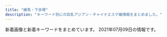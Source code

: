 ```yaml
---
title: "練馬・下赤塚"
description: "キーワード別にの巨乳アジアン・チャイナエステ嬢情報をまとめました。"
---
```


新着画像と新着キーワードをまとめています。
2021年07月09日の情報です。

<DmmAffiliateIns />
<KeywordTable
  shops={
    [
    {
        "name": "\u7d05\u6708",
        "station": "\u4e0b\u8d64\u585a\u99c5\u5317\u53e3",
        "url": "http://www.es-kou.link/",
        "keywords": {},
        "img_links": [
            "http://www.es-kou.link/images/s1.png",
            "http://www.es-kou.link/images/2.jpg",
            "http://www.es-kou.link/images/int1.png",
            "http://www.es-kou.link/images/info.png",
            "http://www.es-kou.link/images/sys1.jpg",
            "http://www.es-kou.link/img/nana1.jpg",
            "http://www.es-kou.link/images/b2.jpg",
            "http://www.es-kou.link/images/sys3.png",
            "http://www.es-kou.link/images/staff_t.jpg",
            "http://www.es-kou.link/images/int2.png",
            "http://www.es-kou.link/images/1.jpg",
            "http://www.es-kou.link/images/interior_t.jpg",
            "http://www.es-kou.link/images/head.jpg",
            "http://www.es-kou.link/images/news.jpg",
            "http://www.es-kou.link/img/satomi1.jpg",
            "http://www.es-kou.link/img/mimi1.jpg",
            "http://www.es-kou.link/images/sys2.jpg",
            "http://www.es-kou.link/images/b1.jpg",
            "http://www.es-kou.link/images/mobile.jpg",
            "http://www.es-kou.link/images/3.jpg"
        ]
    },
    {
        "url": "http://rose.este.work/",
        "keywords": {},
        "station": "\u6c5f\u53e4\u7530\u99c5\u5357\u53e3",
        "name": "\u512a\u30fb\u7f8e",
        "img_links": [
            "http://rose.este.work/resize_1500-450.jpg",
            "http://rose.este.work/index-26.htm.jpg",
            "http://rose.este.work/unnamed.png",
            "http://rose.este.work/r5.jpg",
            "http://rose.este.work/re.jpg",
            "http://rose.este.work/totop.png",
            "http://rose.este.work/index-1.htm.jpg",
            "http://rose.este.work/index-25.htm.jpg",
            "http://rose.este.work/index-24.htm.jpg",
            "http://rose.este.work/r1.jpg",
            "http://rose.este.work/r4.jpg",
            "http://rose.este.work/resize_250.png",
            "http://rose.este.work/r3.jpg",
            "http://rose.este.work/sys1.png"
        ]
    },
    {
        "name": "\u7652\u3057\u306e\u90e8\u5c4b",
        "img_links": [
            "http://www.seoul.esjp.info/img/nav-003.png",
            "http://www.seoul.esjp.info/files/011.jpg",
            "http://www.seoul.esjp.info/img/main-top01.png",
            "http://www.seoul.esjp.info/files/015.jpg",
            "http://www.seoul.esjp.info/files/013.jpg",
            "http://www.seoul.esjp.info/img/foot.png",
            "http://www.seoul.esjp.info/files/012.jpg",
            "http://www.seoul.esjp.info/files/005.jpg",
            "http://www.seoul.esjp.info/img/nav-001.png",
            "http://www.seoul.esjp.info/img/nav-002.png",
            "http://www.seoul.esjp.info/img/change-003.png",
            "http://www.seoul.esjp.info/img/nav-005.png",
            "http://www.seoul.esjp.info/img/change-006.png",
            "http://www.seoul.esjp.info/files/001.jpg",
            "http://www.seoul.esjp.info/files/004.jpg",
            "http://www.seoul.esjp.info/files/007.jpg",
            "http://www.seoul.esjp.info/img/change-005.png",
            "http://www.seoul.esjp.info/files/008.jpg",
            "http://www.seoul.esjp.info/files/003.jpg",
            "http://www.seoul.esjp.info/files/010.jpg",
            "http://www.seoul.esjp.info/img/change-001.png",
            "http://www.seoul.esjp.info/img/head.png",
            "http://www.seoul.esjp.info/img/change-004.png",
            "http://www.seoul.esjp.info/img/nav-004.png",
            "http://www.seoul.esjp.info/files/006.jpg",
            "http://www.seoul.esjp.info/img/recuit.png",
            "http://www.seoul.esjp.info/img/nav-006.png",
            "http://www.seoul.esjp.info/img/main-top03.png",
            "http://www.seoul.esjp.info/img/change-002.png"
        ],
        "station": "\u7df4\u99ac\u99c5\u897f\u53e3",
        "url": "http://www.seoul.esjp.info/",
        "keywords": {
            "D": 4,
            "87": 1,
            "86": 3
        }
    },
    {
        "url": "http://evergrace.tyo.cm/",
        "img_links": [],
        "keywords": {},
        "station": "\u6210\u5897\u99c5",
        "name": "\u30b8\u30e3\u30b9\u30df\u30f3"
    },
    {
        "station": "\u77f3\u795e\u4e95\u516c\u5712\u99c5\u5357\u53e3",
        "name": "AROMA PLAZA \u30a2\u30ed\u30de\u30d7\u30e9\u30b6",
        "img_links": [],
        "url": "http://aroma-p.info/",
        "keywords": {}
    },
    {
        "url": "http://ponfu-massage.work/",
        "img_links": [
            "http://ponfu-massage.work/i/img/sta47.jpg",
            "http://ponfu-massage.work/i/img/sta30.jpg",
            "http://ponfu-massage.work/i/img/r1.jpg",
            "http://ponfu-massage.work/img/st38.jpg",
            "http://ponfu-massage.work/i/img/st45.jpg",
            "http://ponfu-massage.work/i/img/sta38.jpg",
            "http://ponfu-massage.work/i/img/sta44.jpg",
            "http://ponfu-massage.work/img/acc3.jpg",
            "http://ponfu-massage.work/i/img/r2.jpg",
            "http://ponfu-massage.work/img/campian.jpg",
            "http://ponfu-massage.work/img/s48.jpg",
            "http://ponfu-massage.work/img/acc1.jpg",
            "http://ponfu-massage.work/img/acc5.jpg",
            "http://ponfu-massage.work/i/img/sta41.jpg",
            "http://ponfu-massage.work/img/sta30.jpg",
            "http://ponfu-massage.work/img/st47.jpg",
            "http://ponfu-massage.work/i/img/sta46.jpg",
            "http://ponfu-massage.work/img/sta48.jpg",
            "http://ponfu-massage.work/img/s30.jpg",
            "http://ponfu-massage.work/img/sta39.jpg",
            "http://ponfu-massage.work/img/acc7.jpg",
            "http://ponfu-massage.work/img/sta44.jpg",
            "http://ponfu-massage.work/img/sta35.jpg",
            "http://ponfu-massage.work/img/st30.jpg",
            "http://ponfu-massage.work/img/sta38.jpg",
            "http://ponfu-massage.work/img/st42.jpg",
            "http://ponfu-massage.work/img/sta43.jpg",
            "http://ponfu-massage.work/img/s47.jpg",
            "http://ponfu-massage.work/i/img/sta42.jpg",
            "http://ponfu-massage.work/img/botton.jpg",
            "http://ponfu-massage.work/img/sta47.jpg",
            "http://ponfu-massage.work/img/st43.jpg",
            "http://ponfu-massage.work/i/img/sta28.jpg",
            "http://ponfu-massage.work/i/img/sta24.jpg",
            "http://ponfu-massage.work/img/sta46.jpg",
            "http://ponfu-massage.work/img/st46.jpg",
            "http://ponfu-massage.work/img/acc6.jpg",
            "http://ponfu-massage.work/img/sta45.jpg",
            "http://ponfu-massage.work/img/s45.jpg",
            "http://ponfu-massage.work/img/s38.jpg",
            "http://ponfu-massage.work/img/acc8.jpg",
            "http://ponfu-massage.work/img/st45.jpg",
            "http://ponfu-massage.work/img/s43.jpg",
            "http://ponfu-massage.work/img/acc9.jpg",
            "http://ponfu-massage.work/i/img/sta45.jpg",
            "http://ponfu-massage.work/img/s44.jpg",
            "http://ponfu-massage.work/img/acc10.jpg",
            "http://ponfu-massage.work/img/st44.jpg",
            "http://ponfu-massage.work/img/acc2.jpg",
            "http://ponfu-massage.work/img/st41.jpg",
            "http://ponfu-massage.work/i/img/sta43.jpg",
            "http://ponfu-massage.work/img/s39.jpg",
            "http://ponfu-massage.work/img/st39.jpg",
            "http://ponfu-massage.work/img/s42.jpg",
            "http://ponfu-massage.work/img/acc4.jpg",
            "http://ponfu-massage.work/img/st48.jpg",
            "http://ponfu-massage.work/img/s46.jpg",
            "http://ponfu-massage.work/i/img/sta39.jpg",
            "http://ponfu-massage.work/i/img/sta48.jpg",
            "http://ponfu-massage.work/img/st35.jpg",
            "http://ponfu-massage.work/i/img/r4.jpg",
            "http://ponfu-massage.work/i/img/r3.jpg",
            "http://ponfu-massage.work/img/s41.jpg",
            "http://ponfu-massage.work/img/sta42.jpg",
            "http://ponfu-massage.work/img/sta41.jpg"
        ],
        "station": "\u7df4\u99ac\u99c5\u897f\u53e3",
        "keywords": {
            "E": 3,
            "D": 7,
            "89": 1,
            "88": 3,
            "86": 1,
            "87": 5,
            "F": 2,
            "85": 2,
            "84": 1,
            "C": 21
        },
        "name": "\u30dd\u30f3\u30d5\u30fc"
    },
    {
        "keywords": {
            "85": 24,
            "D": 48,
            "86": 16,
            "87": 8,
            "88": 16,
            "E": 48
        },
        "station": "\u685c\u53f0\u99c5\u5317\u53e3",
        "url": "http://margaret.ests.jp/",
        "name": "\u30de\u30fc\u30ac\u30ec\u30c3\u30c8",
        "img_links": [
            "http://margaret.ests.jp/photos/sites/29/2020/06/2020062814010219.jpeg",
            "http://margaret.ests.jp/images/top.jpg",
            "http://margaret.ests.jp/images/s_service.png",
            "http://margaret.ests.jp/images/room3.jpg",
            "http://margaret.ests.jp/images/room2.jpg",
            "http://margaret.ests.jp/images/room1.jpg",
            "http://margaret.ests.jp/photos/sites/29/2020/08/2020082222274080.jpeg",
            "http://margaret.ests.jp/photos/sites/29/2021/01/2021011511194654.jpg",
            "http://margaret.ests.jp/images/mobile.jpg",
            "http://margaret.ests.jp/images/s_pick.jpg",
            "http://margaret.ests.jp/photos/sites/29/2020/08/2020080615352994.jpeg",
            "http://margaret.ests.jp/images/service2.jpg",
            "http://margaret.ests.jp/images/s_news.jpg",
            "http://margaret.ests.jp/images/s_staff.png",
            "http://margaret.ests.jp/images/info.jpg",
            "http://margaret.ests.jp/images/service1.jpg",
            "http://margaret.ests.jp/photos/sites/29/2021/06/2021060500274425.jpeg",
            "http://margaret.ests.jp/images/room4.jpg",
            "http://margaret.ests.jp/photos/sites/29/2020/04/202004081414540.jpg",
            "http://margaret.ests.jp/photos/sites/29/2020/04/202004102157462.jpeg",
            "http://margaret.ests.jp/photos/sites/29/2021/06/2021060811483867.jpg",
            "http://margaret.ests.jp/photos/sites/29/2020/03/2020032709162529.jpg",
            "http://margaret.ests.jp/photos/sites/29/2020/05/202005281752578.jpg",
            "http://margaret.ests.jp/photos/sites/29/2020/04/2020041014190824.jpg",
            "http://margaret.ests.jp/images/service4.jpg",
            "http://margaret.ests.jp/photos/sites/29/2020/04/2020040205541033.jpg",
            "http://margaret.ests.jp/images/service3.jpg"
        ]
    },
    {
        "name": "\u5927\u5983",
        "url": "http://sh-dafei.work/",
        "station": "\u7df4\u99ac\u99c5\u897f\u53e3",
        "keywords": {},
        "img_links": [
            "http://sh-dafei.work/uploads/180612/1-1P612160029349.jpg",
            "http://sh-dafei.work/uploads/171031/1-1G0311G344914.jpg",
            "http://sh-dafei.work/templets/default/pc/picture/face.png",
            "http://sh-dafei.work/uploads/181206/1-1Q206125154224.jpg",
            "http://sh-dafei.work/uploads/200612/1-200612154534W8.jpg",
            "http://sh-dafei.work/uploads/181206/1-1Q2061253211D.jpg",
            "http://sh-dafei.work/uploads/181207/1-1Q20G35320X0.png",
            "http://sh-dafei.work/uploads/210326/1-210326140613257.jpg",
            "http://sh-dafei.work/uploads/171031/1-1G0311G556445.jpg",
            "http://sh-dafei.work/uploads/171031/1-1G0311G531445.jpg",
            "http://sh-dafei.work/uploads/180227/1-1P22G40S5448.jpg",
            "http://sh-dafei.work/uploads/190329/1-1Z329151011c7.jpg",
            "http://sh-dafei.work/templets/default/pc/picture/s_news.png",
            "http://sh-dafei.work/uploads/allimg/180612/1-1P612160305350.jpg",
            "http://sh-dafei.work/uploads/181206/1-1Q2061249563O.jpg",
            "http://sh-dafei.work/templets/default/pc/picture/end1.jpg",
            "http://sh-dafei.work/uploads/181206/1-1Q2061250494E.jpg",
            "http://sh-dafei.work/uploads/181214/1-1Q214154222511.jpg",
            "http://sh-dafei.work/uploads/190809/1-1ZP9125I01S.jpg",
            "http://sh-dafei.work/uploads/181207/1-1Q20G40K63R.jpg",
            "http://sh-dafei.work/uploads/191115/1-191115132040J2.jpg",
            "http://sh-dafei.work/uploads/201113/1-20111314213cQ.jpg",
            "http://sh-dafei.work/templets/default/pc/picture/s_pick.png",
            "http://sh-dafei.work/uploads/171031/1-1G0311G505933.jpg",
            "http://sh-dafei.work/uploads/171031/1-1G0311G4095M.jpg",
            "http://sh-dafei.work/uploads/190130/1-1Z130162635508.jpg",
            "http://sh-dafei.work/uploads/180612/1-1P6121601061c.jpg",
            "http://sh-dafei.work/templets/default/pc/picture/s_staff.png",
            "http://sh-dafei.work/uploads/200117/1-20011G614144B.jpg",
            "http://sh-dafei.work/templets/default/pc/picture/staffs.png",
            "http://sh-dafei.work/uploads/210219/1-210219105500300.jpg",
            "http://sh-dafei.work/uploads/201002/1-201002144Z11V.jpg",
            "http://sh-dafei.work/uploads/190301/1-1Z30116320A41.jpg",
            "http://sh-dafei.work/uploads/190924/1-1Z924151334121.jpg"
        ]
    },
    {
        "keywords": {},
        "url": "http://oasis.akasuri.xyz/",
        "img_links": [
            "http://oasis.akasuri.xyz/images/c-top.png",
            "http://oasis.akasuri.xyz/images/c-photo.png",
            "http://oasis.akasuri.xyz/images/bar-staff.png",
            "http://oasis.akasuri.xyz/images/bar-photo.png",
            "http://oasis.akasuri.xyz/images/c-staff.png",
            "http://oasis.akasuri.xyz/images/b-tel.png",
            "http://oasis.akasuri.xyz/images/fotter.png",
            "http://oasis.akasuri.xyz/staff/s2.jpg",
            "http://oasis.akasuri.xyz/staff/s3.jpg",
            "http://oasis.akasuri.xyz/staff/s1.jpg"
        ],
        "name": "\u30aa\u30a2\u30b7\u30b9",
        "station": "\u6210\u5897\u99c5\u5357\u53e3"
    },
    {
        "name": "\u6e29\u30fb\u306c\u304f\u3082\u308a",
        "img_links": [],
        "station": "\u4e0a\u677f\u6a4b\u99c5\u5317\u53e3",
        "url": "http://tenpo2.iest.info/",
        "keywords": {}
    },
    {
        "name": "\u3072\u307e\u308f\u308a",
        "keywords": {
            "C": 7
        },
        "img_links": [
            "http://himawari.est-u.com/staff/izumi.jpg",
            "http://himawari.est-u.com/images/therpist.jpg",
            "http://himawari.est-u.com/staff/risa.jpg",
            "http://himawari.est-u.com/images/index_04.jpg",
            "http://himawari.est-u.com/staff/umi.jpg",
            "http://himawari.est-u.com/staff/yuki.jpg",
            "http://himawari.est-u.com/staff/sakura.jpg",
            "http://himawari.est-u.com/staff/emi.jpg",
            "http://himawari.est-u.com/staff/yumi.jpg",
            "http://himawari.est-u.com/images/index_02.jpg",
            "http://himawari.est-u.com/images/a1.jpg",
            "http://himawari.est-u.com/staff/nami.jpg",
            "http://himawari.est-u.com/staff/asuka.jpg",
            "http://himawari.est-u.com/images/index_08.jpg",
            "http://himawari.est-u.com/staff/maki.jpg",
            "http://himawari.est-u.com/images/index_10.jpg",
            "http://himawari.est-u.com/images/index2_08.jpg",
            "http://himawari.est-u.com/images/a2.jpg",
            "http://himawari.est-u.com/images/down.jpg"
        ],
        "url": "http://himawari.est-u.com/",
        "station": "\u7df4\u99ac\u99c5\u5357\u53e3"
    },
    {
        "url": "https://lachesis2019.com/",
        "img_links": [
            "https://lachesis2019.com/photos/22/gal2_22.jpg",
            "https://lachesis2019.com/banners/29CA1AC0-D67E-49CD-A006-5D983950FE1C.jpeg",
            "https://lachesis2019.com/photos/8/gal1_8.jpg",
            "https://lachesis2019.com/photos/8/gal2_8.jpg",
            "https://lachesis2019.com/banners/top_sub01.jpg",
            "https://lachesis2019.com/files/8C5867A6-61F3-471C-A4F5-40E2DA2A7496.jpeg",
            "https://lachesis2019.com/banners/77E5E8AA-ECC6-44AF-B866-98A21254B46D.jpeg",
            "https://lachesis2019.com/files//1A2ECD6F-830E-43E2-A8F9-53FCDB94B387.jpeg",
            "https://lachesis2019.com/photos/11/gal4_11.jpg",
            "https://lachesis2019.com/photos/21/gal4_21.jpg",
            "https://lachesis2019.com/banners/DB1EE981-0AED-4B3E-80B8-1FD479C059A5.jpeg",
            "https://lachesis2019.com/photos/3/moto_3.jpg",
            "https://lachesis2019.com/photos/20/gal3_20.jpg",
            "https://lachesis2019.com/photos/6/moto_6.jpg",
            "https://lachesis2019.com/photos/14/moto_14.jpg",
            "https://lachesis2019.com/photos/4/gal2_4.jpg",
            "https://lachesis2019.com/banners/ECA8D7FF-F820-4999-98A3-D6CDFD81E0D4.jpeg",
            "https://lachesis2019.com/photos/23/gal2_23.jpg",
            "https://lachesis2019.com/banners/F811F348-CC60-4EC2-BEE8-FE50882E7CDE.jpeg",
            "https://lachesis2019.com/photos/20/gal1_20.jpg",
            "https://lachesis2019.com/photos/23/gal1_23.jpg",
            "https://lachesis2019.com/photos/8/gal4_8.jpg",
            "https://lachesis2019.com/photos/19/moto_19.jpg",
            "https://lachesis2019.com/photos/11/gal2_11.jpg",
            "https://lachesis2019.com/banners/9B572665-BC30-49ED-8D1D-2EAF0AC5C233.jpeg",
            "https://lachesis2019.com/banners/6E28987B-42AA-488D-924C-7AE8766A1469.jpeg",
            "https://lachesis2019.com/banners/BA03D94E-0A26-441A-9B6D-A71031AEFFB1.jpeg",
            "https://cocoa-job.jp/assets/img/user/pc/link/2020img-bnr-mensesthe4.jpg",
            "https://lachesis2019.com/photos/11/moto_11.jpg",
            "https://lachesis2019.com/photos/5/gal3_5.jpg",
            "https://lachesis2019.com/photos/22/moto_22.jpg",
            "https://lachesis2019.com/photos/6/gal3_6.jpg",
            "https://lachesis2019.com/photos/11/gal1_11.jpg",
            "https://lachesis2019.com/files/C265AA1E-5ADE-49FF-B02E-11B8C7E165C1.jpeg",
            "https://lachesis2019.com/photos/19/gal4_19.jpg",
            "https://lachesis2019.com/photos/5/gal4_5.jpg",
            "https://lachesis2019.com/links/ads_8831.jpg",
            "https://lachesis2019.com/banners/47DAEF12-3308-4161-BB3C-B240D76DCF69.jpeg",
            "https://lachesis2019.com/banners/03492E81-87ED-47D1-96D2-029EFFA7DAEC.jpeg",
            "https://lachesis2019.com/photos/5/moto_5.jpg",
            "https://lachesis2019.com/photos/6/gal4_6.jpg",
            "https://lachesis2019.com/banners/E3D306C3-23B8-41C5-933F-6098AEB20653.jpeg",
            "https://lachesis2019.com/photos/21/gal3_21.jpg",
            "https://lachesis2019.com/files/\u00e5\u0089\u00b2\u00e5\u00bc\u0095/1AA667B5-1DB6-4565-B569-115FB5F6CA22.jpeg",
            "https://lachesis2019.com/photos/23/moto_23.jpg",
            "https://lachesis2019.com/photos/8/gal3_8.jpg",
            "https://lachesis2019.com/photos/8/moto_8.jpg",
            "https://lachesis2019.com/banners/A8B1A35F-6608-40F3-A604-43D191C85C67.png",
            "https://lachesis2019.com/photos/5/gal1_5.jpg",
            "https://lachesis2019.com/banners/F4CEB7CE-ABA5-4CAD-89E6-5F93D54F28A9.jpeg",
            "https://lachesis2019.com/photos/4/gal4_4.jpg",
            "https://lachesis2019.com/photos/5/gal2_5.jpg",
            "https://lachesis2019.com/photos/21/gal2_21.jpg",
            "https://lachesis2019.com/files/A56F30DE-0B79-4B12-A44E-BE5932CB7267.jpeg",
            "https://lachesis2019.com/photos/3/gal2_3.jpg",
            "https://lachesis2019.com/links/D6428725-4E44-49AF-8216-D84182CF66BB.jpeg",
            "https://lachesis2019.com/files//20A69BB5-5AA2-47BA-BD67-A8835692263E.jpeg",
            "https://lachesis2019.com/photos/3/gal3_3.jpg",
            "https://lachesis2019.com/banners/C9380DE7-B807-4588-ADF3-D6FCB6CAB2A8.jpeg",
            "https://lachesis2019.com/banners/ABBEB613-C730-4E56-B36D-5FC173E27594.jpeg",
            "https://lachesis2019.com/banners/531FE63B-3C15-4803-84FB-C6B373ACA096.jpeg",
            "https://lachesis2019.com/photos/19/gal2_19.jpg",
            "https://lachesis2019.com/photos/3/gal4_3.jpg",
            "https://lachesis2019.com/photos/4/gal1_4.jpg",
            "https://lachesis2019.com/photos/20/moto_20.jpg",
            "https://lachesis2019.com/photos/20/gal4_20.jpg",
            "https://lachesis2019.com/files/\u00e6\u00b1\u0082\u00e4\u00ba\u00ba/A8847112-70CF-475E-BA0A-D46FFDD78F9D.png",
            "https://lachesis2019.com/photos/23/gal4_23.jpg",
            "https://lachesis2019.com/links/993F241B-EB0B-427A-9475-B57438AA7B8A.jpeg",
            "https://lachesis2019.com/photos/20/gal2_20.jpg",
            "https://lachesis2019.com/photos/4/moto_4.jpg",
            "https://lachesis2019.com/photos/23/gal3_23.jpg",
            "https://lachesis2019.com/photos/6/gal1_6.jpg",
            "https://lachesis2019.com/photos/19/gal1_19.jpg",
            "https://ranking-deli.jp/assets/img/user/link/2020bnr04.jpg",
            "https://lachesis2019.com/photos/22/gal3_22.jpg",
            "https://lachesis2019.com/banners/17B452DF-F435-4651-B329-0814F891B6EC.jpeg",
            "https://lachesis2019.com/photos/19/gal3_19.jpg",
            "https://lachesis2019.com/photos/4/gal3_4.jpg",
            "https://lachesis2019.com/photos/21/moto_21.jpg",
            "https://lachesis2019.com/photos/22/gal4_22.jpg",
            "https://lachesis2019.com/banners/9F996D7B-4B03-444B-B256-919B6C7109DF.jpeg",
            "https://lachesis2019.com/banners/7EFDB149-8C2F-4CAD-9ADB-A61740740536.jpeg",
            "https://lachesis2019.com/photos/22/gal1_22.jpg",
            "https://lachesis2019.com/photos/3/gal1_3.jpg",
            "https://lachesis2019.com/photos/6/gal2_6.jpg",
            "https://lachesis2019.com/photos/21/gal1_21.jpg",
            "https://lachesis2019.com/photos/11/gal3_11.jpg"
        ],
        "name": "\u30e9\u30b1\u30b7\u30b9\u5927\u6cc9\u5b66\u5712",
        "keywords": {
            "C": 50,
            "81": 9,
            "91": 7,
            "86": 4,
            "88": 15,
            "84": 3,
            "F": 7,
            "83": 6,
            "D": 19
        },
        "station": "\u5927\u6cc9\u5b66\u5712\u99c5"
    },
    {
        "keywords": {
            "87": 6,
            "C": 18,
            "85": 2,
            "D": 8,
            "88": 4
        },
        "url": "http://www.smile.mensest.com/",
        "station": "\u7df4\u99ac\u99c5\u897f\u53e3",
        "name": "Smile -\u30b9\u30de\u30a4\u30eb-",
        "img_links": [
            "http://www.smile.mensest.com/files/006.jpg",
            "http://www.smile.mensest.com/files/001.jpg",
            "http://www.smile.mensest.com/files/002.jpg",
            "http://www.smile.mensest.com/files/003.jpg",
            "http://www.smile.mensest.com/img/header02.png",
            "http://www.smile.mensest.com/img/btn_blog.png",
            "http://www.smile.mensest.com/files/005.jpg",
            "http://www.smile.mensest.com/img/pickup.jpg",
            "http://www.smile.mensest.com/img/ttl_news.png",
            "http://www.smile.mensest.com/img/btn_side_mobile.jpg",
            "http://www.smile.mensest.com/img/goback.jpg",
            "http://www.smile.mensest.com/img/ttl_info.png",
            "http://www.smile.mensest.com/files/004.jpg"
        ]
    },
    {
        "img_links": [
            "https://salasa.tokyo/wp-content/themes/este/img/2.jpg",
            "https://salasa.tokyo/wp-content/uploads/2020/02/41salasa.jpg",
            "https://salasa.tokyo/wp-content/uploads/2021/07/45678yutghjksalasa.jpg",
            "https://salasa.tokyo/wp-content/uploads/2021/07/345678salasa.jpg",
            "https://salasa.tokyo/wp-content/themes/este/img/tel_header.png",
            "https://salasa.tokyo/wp-content/uploads/2021/02/345salasa.jpg",
            "https://salasa.tokyo/wp-content/uploads/2021/06/78615salasa.jpg",
            "https://salasa.tokyo/wp-content/themes/este/img/top-img01.png",
            "https://salasa.tokyo/wp-content/uploads/2021/04/s187alasa.jpg",
            "https://salasa.tokyo/wp-content/uploads/2020/02/11salasa.jpg",
            "https://salasa.tokyo/wp-content/themes/este/img/top-img021.png",
            "https://salasa.tokyo/wp-content/uploads/2020/04/2311121salasa.jpg",
            "https://salasa.tokyo/wp-content/uploads/2020/02/21salasa.jpg",
            "https://salasa.tokyo/wp-content/themes/este/img/top-img01b.png",
            "https://salasa.tokyo/wp-content/themes/este/img/4.jpg",
            "https://salasa.tokyo/wp-content/themes/este/img/top-img01a.png",
            "https://salasa.tokyo/wp-content/themes/este/img/top-img02.png",
            "https://salasa.tokyo/wp-content/themes/este/img/3.jpg",
            "https://salasa.tokyo/wp-content/uploads/2020/02/8776salasa.jpg",
            "https://salasa.tokyo/wp-content/uploads/2020/02/1salasa.jpg",
            "https://salasa.tokyo/wp-content/themes/este/img/call.png",
            "https://salasa.tokyo/wp-content/uploads/2020/02/32salasa.jpg",
            "https://salasa.tokyo/wp-content/themes/este/img/top-img04.png",
            "https://salasa.tokyo/wp-content/themes/este/img/1.jpg",
            "https://salasa.tokyo/wp-content/uploads/2021/06/786251salasa.jpg",
            "https://salasa.tokyo/wp-content/uploads/2020/04/3121salasa.jpg",
            "https://salasa.tokyo/wp-content/themes/este/img/tel_footer.png",
            "https://salasa.tokyo/wp-content/themes/este/img/top-img05.png"
        ],
        "url": "https://salasa.tokyo/",
        "name": "\u3064\u307c\u307f",
        "station": "\u7df4\u99ac\u99c5\u897f\u53e3",
        "keywords": {
            "C": 24,
            "D": 9,
            "E": 14,
            "G": 2
        }
    },
    {
        "img_links": [
            "http://c-ikoi.work/images/rec1.png",
            "http://c-ikoi.work/images/staff_t.jpg",
            "http://c-ikoi.work/images/head.jpg",
            "http://c-ikoi.work/images/int3.png",
            "http://c-ikoi.work/images/int1.png",
            "http://c-ikoi.work/img/rina1.jpg",
            "http://c-ikoi.work/images/rec2.png",
            "http://c-ikoi.work/images/3.jpg",
            "http://c-ikoi.work/images/sys1.jpg",
            "http://c-ikoi.work/images/sys3.png",
            "http://c-ikoi.work/images/tel.jpg",
            "http://c-ikoi.work/img/aoi1.jpg",
            "http://c-ikoi.work/images/sys2.jpg",
            "http://c-ikoi.work/images/interior_t.jpg",
            "http://c-ikoi.work/images/concept.jpg",
            "http://c-ikoi.work/images/news.jpg",
            "http://c-ikoi.work/images/mobile.jpg",
            "http://c-ikoi.work/images/line.png",
            "http://c-ikoi.work/images/int2.png",
            "http://c-ikoi.work/images/2.jpg",
            "http://c-ikoi.work/img/moe1.jpg",
            "http://c-ikoi.work/images/1.jpg",
            "http://c-ikoi.work/images/4.jpg",
            "http://c-ikoi.work/img/yuki1.jpg"
        ],
        "keywords": {},
        "station": "\u5927\u5c71\u99c5\u5357\u53e3",
        "name": "\u61a9",
        "url": "http://c-ikoi.work/"
    },
    {
        "keywords": {},
        "img_links": [
            "http://www.es-yas.click/images/tel.jpg",
            "http://www.es-yas.click/images/mobile.jpg",
            "http://www.es-yas.click/img/rina1.jpg",
            "http://www.es-yas.click/images/s1.png",
            "http://www.es-yas.click/images/info.png",
            "http://www.es-yas.click/images/4.jpg",
            "http://www.es-yas.click/images/3.jpg",
            "http://www.es-yas.click/images/interior_t.jpg",
            "http://www.es-yas.click/images/sys2.png",
            "http://www.es-yas.click/img/riri1.jpg",
            "http://www.es-yas.click/images/newface.png",
            "http://www.es-yas.click/images/int1.png",
            "http://www.es-yas.click/images/news.jpg",
            "http://www.es-yas.click/images/head.jpg",
            "http://www.es-yas.click/images/sirase.jpg",
            "http://www.es-yas.click/images/staff_t.jpg",
            "http://www.es-yas.click/images/sys1.png",
            "http://www.es-yas.click/images/2.jpg",
            "http://www.es-yas.click/img/sayuri1.jpg",
            "http://www.es-yas.click/images/int2.png",
            "http://www.es-yas.click/images/ac1.png"
        ],
        "url": "http://www.es-yas.click/",
        "station": "\u4e2d\u6751\u6a4b\u99c5\u5357\u53e3",
        "name": "\u30b9\u30a6\u30a3\u30fc\u30c8"
    },
    {
        "keywords": {},
        "img_links": [],
        "name": "\u59eb",
        "url": "http://anzu.abnavi.info/",
        "station": "\u6210\u5897\u99c5"
    },
    {
        "url": "http://www.e-rakuraku.info/",
        "station": "\u4e2d\u6751\u6a4b\u99c5",
        "img_links": [
            "http://www.e-rakuraku.info/images/sr.png",
            "http://www.e-rakuraku.info/images/g3.jpg",
            "http://www.e-rakuraku.info/images/top.jpg",
            "http://www.e-rakuraku.info/images/g5.jpg",
            "http://www.e-rakuraku.info/images/tite-staff.png",
            "http://www.e-rakuraku.info/images/nei_03.jpg",
            "http://www.e-rakuraku.info/images/g0.jpg",
            "http://www.e-rakuraku.info/images/mobile.png",
            "http://www.e-rakuraku.info/images/s1.png",
            "http://www.e-rakuraku.info/images/newt.png",
            "http://www.e-rakuraku.info/images/g1.jpg",
            "http://www.e-rakuraku.info/images/huiyuan.png",
            "http://www.e-rakuraku.info/images/tel.png",
            "http://www.e-rakuraku.info/images/newfacet.png",
            "http://www.e-rakuraku.info/images/tite-gallery.png",
            "http://www.e-rakuraku.info/images/g2.jpg",
            "http://www.e-rakuraku.info/images/s2.png",
            "http://www.e-rakuraku.info/images/g4.jpg"
        ],
        "keywords": {
            "C": 13
        },
        "name": "\u697d\u697d"
    },
    {
        "img_links": [
            "http://nymphe-est.biz/images/m1.png",
            "http://nymphe-est.biz/images/m6.png",
            "http://nymphe-est.biz/images/accl.jpg",
            "http://nymphe-est.biz/images/tit6.jpg",
            "http://nymphe-est.biz/images/bul.jpg",
            "http://nymphe-est.biz/images/m5.png",
            "http://nymphe-est.biz/images/m2.png",
            "http://nymphe-est.biz/images/tit2.jpg",
            "http://nymphe-est.biz/images/bur.jpg",
            "http://nymphe-est.biz/images/tit4.jpg",
            "http://nymphe-est.biz/images/cg05.jpg",
            "http://nymphe-est.biz/images/m3.png",
            "http://nymphe-est.biz/images/tit5.jpg",
            "http://nymphe-est.biz/images/top.png",
            "http://nymphe-est.biz/images/cg03.jpg",
            "http://nymphe-est.biz/images/cg01.jpg",
            "http://nymphe-est.biz/images/cg02.jpg",
            "http://nymphe-est.biz/images/stat.jpg",
            "http://nymphe-est.biz/images/m4.png",
            "http://nymphe-est.biz/images/tit3.jpg",
            "http://nymphe-est.biz/images/no.png",
            "http://nymphe-est.biz/images/tm.jpg",
            "http://nymphe-est.biz/images/stal.jpg",
            "http://nymphe-est.biz/images/fla.jpg",
            "http://nymphe-est.biz/images/spt.png"
        ],
        "keywords": {
            "E": 1,
            "D": 3
        },
        "name": "\u59eb\u306e\u3086\u3073\u3055\u304d",
        "url": "http://nymphe-est.biz/",
        "station": "\u6771\u6b66\u7df4\u99ac\u99c5\u5317\u53e3"
    },
    {
        "station": "\u5927\u6cc9\u5b66\u5712\u99c5\u5317\u53e3",
        "img_links": [
            "http://siesta.ests.jp/images/s-recriut.jpg",
            "http://siesta.ests.jp/photos/sites/39/2021/04/2021042011331872.jpg",
            "http://siesta.ests.jp/photos/sites/39/2021/05/2021052911060393.jpg",
            "http://siesta.ests.jp/images/news.jpg",
            "http://siesta.ests.jp/images/top.png",
            "http://siesta.ests.jp/images/acc2.jpg",
            "http://siesta.ests.jp/images/pick.jpg",
            "http://siesta.ests.jp/photos/sites/39/2021/05/2021052911060142.jpg",
            "http://siesta.ests.jp/photos/sites/39/2021/05/202105291106012.jpg",
            "http://siesta.ests.jp/photos/sites/39/2021/05/2021052911060320.jpg",
            "http://siesta.ests.jp/images/mobile1.jpg",
            "http://siesta.ests.jp/images/info.jpg",
            "http://siesta.ests.jp/images/acc3.jpg",
            "http://siesta.ests.jp/images/acc4.jpg",
            "http://siesta.ests.jp/images/s-staff.jpg",
            "http://siesta.ests.jp/images/acc1.jpg",
            "http://siesta.ests.jp/images/mobile.jpg"
        ],
        "keywords": {
            "88": 6,
            "83": 12,
            "85": 6,
            "D": 24,
            "87": 6
        },
        "url": "http://siesta.ests.jp/",
        "name": "\u30b7\u30a8\u30b9\u30bf"
    },
    {
        "url": "http://c-sakura.work/",
        "keywords": {},
        "name": "\u9577\u4e45*\u3061\u3087\u3046\u304d\u3085\u3046",
        "station": "\u4e0b\u8d64\u585a\u99c5\u5317\u53e3",
        "img_links": [
            "http://c-sakura.work/img/yuyu1.jpg",
            "http://c-sakura.work/img/ami1.jpg",
            "http://c-sakura.work/images/sisu.png",
            "http://c-sakura.work/images/mobile.jpg",
            "http://c-sakura.work/images/1.jpg",
            "http://c-sakura.work/img/yuri1.jpg",
            "http://c-sakura.work/images/3.jpg",
            "http://c-sakura.work/images/news.png",
            "http://c-sakura.work/images/sys1.png",
            "http://c-sakura.work/images/staff_t.jpg",
            "http://c-sakura.work/images/int2.png",
            "http://c-sakura.work/images/int1.png",
            "http://c-sakura.work/images/tel.jpg",
            "http://c-sakura.work/images/interior_t.jpg",
            "http://c-sakura.work/images/head.jpg",
            "http://c-sakura.work/images/info.png",
            "http://c-sakura.work/images/2.jpg"
        ]
    },
    {
        "name": "ROSE",
        "url": "http://www.nerima-rose.com/",
        "keywords": {
            "C": 8
        },
        "station": "\u7df4\u99ac\u99c5\u5357\u53e3",
        "img_links": [
            "http://www.nerima-rose.com/images/staff/18/ayumi.jpg",
            "http://www.nerima-rose.com/images/nav/nav-rec.jpg",
            "http://www.nerima-rose.com/images/staff/16/aya2.jpg",
            "http://www.nerima-rose.com/images/staff/18/misaki.jpg",
            "http://www.nerima-rose.com/cgi-bin/topics/img/16-1.jpg",
            "http://www.nerima-rose.com/images/staff/18/hina.jpg",
            "http://www.nerima-rose.com/images/shop/4/s1.jpg",
            "http://www.nerima-rose.com/images/shop/h1.jpg",
            "http://www.nerima-rose.com/images/nav/nav-acc.jpg",
            "http://www.nerima-rose.com/images/shop/3/sh1.jpg",
            "http://www.nerima-rose.com/images/images/sys2018_06.jpg",
            "http://www.nerima-rose.com/images/sys3.jpg",
            "http://www.nerima-rose.com/images/aroma/r2.jpg",
            "http://www.nerima-rose.com/images/index-rosa_09.jpg",
            "http://www.nerima-rose.com/images/staff/17/2/ena.jpg",
            "http://www.nerima-rose.com/images/rosa-sys_04.jpg",
            "http://www.nerima-rose.com/images/rosa-sys_09a.jpg",
            "http://www.nerima-rose.com/images/staff/17/riri.jpg",
            "http://www.nerima-rose.com/images/index-rosa_04.jpg",
            "http://www.nerima-rose.com/images/shop/11.jpg",
            "http://www.nerima-rose.com/images/staff/16/kaori2.jpg",
            "http://www.nerima-rose.com/images/rosa-pindao_09.jpg",
            "http://www.nerima-rose.com/images/images/sys2018_03.jpg",
            "http://www.nerima-rose.com/images/staff/18/minami.png",
            "http://www.nerima-rose.com/images/aroma/r1.jpg",
            "http://www.nerima-rose.com/images/aroma/r3.jpg",
            "http://www.nerima-rose.com/images/index-rosa_02.jpg",
            "http://www.nerima-rose.com/images/rosa-pindao_07.jpg"
        ]
    },
    {
        "station": "\u7df4\u99ac\u99c5",
        "name": "\u30d4\u30ab\u30c1\u30e5\u30a6",
        "url": "http://pika.rankuens.com/",
        "img_links": [
            "http://pika.rankuens.com/css/nav/nav-005.jpg",
            "http://pika.rankuens.com/css/staff/staff04-a.jpg",
            "http://pika.rankuens.com/css/staff/staff06.jpg",
            "http://pika.rankuens.com/css/head01.jpg",
            "http://pika.rankuens.com/css/nav/nav-002.jpg",
            "http://pika.rankuens.com/css/staff/staff04.jpg",
            "http://pika.rankuens.com/css/staff/staff07-a.jpg",
            "http://pika.rankuens.com/css/top-left002.jpg",
            "http://pika.rankuens.com/css/staff/staff07.jpg",
            "http://pika.rankuens.com/css/nav/nav-006.jpg",
            "http://pika.rankuens.com/css/nav/nav-004.jpg",
            "http://pika.rankuens.com/css/osusume01.jpg",
            "http://pika.rankuens.com/css/staff/staff06-a.jpg",
            "http://pika.rankuens.com/css/staff/staff05.jpg",
            "http://pika.rankuens.com/css/nav/nav-001.jpg",
            "http://pika.rankuens.com/css/staff/staff05-a.jpg",
            "http://pika.rankuens.com/css/nav/nav-003.jpg"
        ],
        "keywords": {
            "89": 1,
            "F": 3,
            "86": 1,
            "95": 2,
            "C": 1
        }
    },
    {
        "img_links": [
            "http://ginzaangel.esnavi.work/sys1.jpg",
            "http://ginzaangel.esnavi.work/2/uploadimg/1615989115.jpeg",
            "http://ginzaangel.esnavi.work/2/uploadimg/1623486374.jpeg",
            "http://ginzaangel.esnavi.work/staff_t.jpg",
            "http://ginzaangel.esnavi.work/2/uploadimg/1619341553.jpeg",
            "http://ginzaangel.esnavi.work/2/uploadimg/1622437565.jpeg",
            "http://ginzaangel.esnavi.work/2/uploadimg/1615988408.jpeg",
            "http://ginzaangel.esnavi.work/news.jpg",
            "http://ginzaangel.esnavi.work/s1.png",
            "http://ginzaangel.esnavi.work/2/uploadimg/1601829474.jpeg",
            "http://ginzaangel.esnavi.work/2/uploadimg/1615988934.jpeg",
            "http://ginzaangel.esnavi.work/int1.png",
            "http://ginzaangel.esnavi.work/2/uploadimg/1615989033.jpeg",
            "http://ginzaangel.esnavi.work/sys2.jpg",
            "http://ginzaangel.esnavi.work/head.jpg"
        ],
        "name": "\u7df4\u99ac\u306e\u5929\u4f7f",
        "station": "\u7df4\u99ac\u99c5\u897f\u53e3",
        "keywords": {
            "90": 4,
            "89": 1,
            "92": 1,
            "88": 2
        },
        "url": "http://ginzaangel.esnavi.work/"
    },
    {
        "keywords": {
            "C": 7
        },
        "url": "http://moonlove.est-u.com/",
        "img_links": [
            "http://moonlove.est-u.com/images/index_05.jpg",
            "http://moonlove.est-u.com/images/index_04.jpg",
            "http://moonlove.est-u.com/images/index_15.jpg",
            "http://moonlove.est-u.com/images/index_07.jpg",
            "http://moonlove.est-u.com/images/index3_06.jpg",
            "http://moonlove.est-u.com/images/index_19.jpg",
            "http://moonlove.est-u.com/staff/kaori.jpg",
            "http://moonlove.est-u.com/images/s1.jpg",
            "http://moonlove.est-u.com/images/s6.jpg",
            "http://moonlove.est-u.com/images/s4.jpg",
            "http://moonlove.est-u.com/images/s5.jpg",
            "http://moonlove.est-u.com/images/index_12.jpg",
            "http://moonlove.est-u.com/staff/ayumi.jpg",
            "http://moonlove.est-u.com/staff/nami.jpg",
            "http://moonlove.est-u.com/images/index_10.jpg",
            "http://moonlove.est-u.com/images/index2_06.jpg",
            "http://moonlove.est-u.com/images/index_14.jpg",
            "http://moonlove.est-u.com/images/staff_09.jpg",
            "http://moonlove.est-u.com/staff/sakura.jpg",
            "http://moonlove.est-u.com/staff/miki.jpg",
            "http://moonlove.est-u.com/images/index_08.jpg",
            "http://moonlove.est-u.com/staff/hitomi.jpg",
            "http://moonlove.est-u.com/images/s8.jpg",
            "http://moonlove.est-u.com/images/icon_000.jpg",
            "http://moonlove.est-u.com/images/s3.jpg",
            "http://moonlove.est-u.com/images/index1_06.jpg",
            "http://moonlove.est-u.com/images/index_13.jpg",
            "http://moonlove.est-u.com/images/index_02.jpg",
            "http://moonlove.est-u.com/images/index_17.jpg",
            "http://moonlove.est-u.com/images/index_16.jpg"
        ],
        "station": "\u7df4\u99ac\u99c5\u5317\u53e3",
        "name": "\u6708\u306e\u604b"
    },
    {
        "keywords": {
            "89": 1,
            "86": 4,
            "88": 1,
            "87": 4,
            "F": 1,
            "D": 2,
            "C": 17,
            "E": 6
        },
        "station": "\u7df4\u99ac\u99c5\u897f\u53e3",
        "img_links": [
            "http://binrou.net/i/img/r3.jpg",
            "http://binrou.net/i/img/sta104.jpg",
            "http://binrou.net/i/img/sta94.jpg",
            "http://binrou.net/img/s118.jpg",
            "http://binrou.net/img/s112.jpg",
            "http://binrou.net/img/st114.jpg",
            "http://binrou.net/img/botton.jpg",
            "http://binrou.net/i/img/sta88.jpg",
            "http://binrou.net/img/s115.jpg",
            "http://binrou.net/img/sta114.jpg",
            "http://binrou.net/img/st118.jpg",
            "http://binrou.net/img/st119.jpg",
            "http://binrou.net/img/st116.jpg",
            "http://binrou.net/i/img/sta115.jpg",
            "http://binrou.net/img/mo.png",
            "http://binrou.net/img/acc.jpg",
            "http://binrou.net/img/st115.jpg",
            "http://binrou.net/i/img/r4.jpg",
            "http://binrou.net/i/img/sta80.jpg",
            "http://binrou.net/img/sta115.jpg",
            "http://binrou.net/i/img/acc.jpg",
            "http://binrou.net/i/img/sta92.jpg",
            "http://binrou.net/img/s119.jpg",
            "http://binrou.net/img/sta117.jpg",
            "http://binrou.net/i/img/sta111.jpg",
            "http://binrou.net/i/img/sta105.jpg",
            "http://binrou.net/i/img/sta109.jpg",
            "http://binrou.net/img/st111.jpg",
            "http://binrou.net/img/s114.jpg",
            "http://binrou.net/img/sta112.jpg",
            "http://binrou.net/i/img/r1.jpg",
            "http://binrou.net/i/img/sta100.jpg",
            "http://binrou.net/img/sta116.jpg",
            "http://binrou.net/i/img/sta112.jpg",
            "http://binrou.net/i/img/st118.jpg",
            "http://binrou.net/img/st112.jpg",
            "http://binrou.net/img/sta111.jpg",
            "http://binrou.net/i/img/sta97.jpg",
            "http://binrou.net/img/s117.jpg",
            "http://binrou.net/i/img/sta98.jpg",
            "http://binrou.net/i/img/sta118.jpg",
            "http://binrou.net/img/s111.jpg",
            "http://binrou.net/img/sta109.jpg",
            "http://binrou.net/i/img/r2.jpg",
            "http://binrou.net/img/st109.jpg",
            "http://binrou.net/i/img/sta89.jpg",
            "http://binrou.net/i/img/sta117.jpg",
            "http://binrou.net/img/sta119.jpg",
            "http://binrou.net/img/s116.jpg",
            "http://binrou.net/img/st117.jpg",
            "http://binrou.net/i/img/sta119.jpg",
            "http://binrou.net/i/img/sta116.jpg",
            "http://binrou.net/i/img/sta108.jpg",
            "http://binrou.net/img/pickup20.jpg",
            "http://binrou.net/img/sta118.jpg",
            "http://binrou.net/img/fla.jpg",
            "http://binrou.net/i/img/sta114.jpg"
        ],
        "name": "\u30ad\u30e9\u30ad\u30e9",
        "url": "http://binrou.net/"
    },
    {
        "img_links": [
            "http://es-nerima.biz/wp-content/uploads/2016/10/g5-250x330.jpg",
            "http://es-nerima.biz/wp-content/uploads/2016/10/gallery3.jpg",
            "http://es-nerima.biz/wp-content/uploads/2016/10/g6.jpg",
            "http://es-nerima.biz/wp-content/themes/template-salon2/images/gallery4.jpg",
            "http://es-nerima.biz/wp-content/themes/template-salon2/images/slider1.jpg",
            "http://es-nerima.biz/wp-content/uploads/2016/10/camp-bnr.jpg",
            "http://es-nerima.biz/wp-content/themes/template-salon2/images/newface-ttl.png",
            "http://es-nerima.biz/wp-content/themes/template-salon2/images/gallery-ttl.png",
            "http://es-nerima.biz/wp-content/uploads/2016/10/g3.jpg",
            "http://es-nerima.biz/wp-content/uploads/2016/10/eri-250x330.jpg",
            "http://es-nerima.biz/wp-content/themes/template-salon2/images/news-ttl.png",
            "http://es-nerima.biz/wp-content/uploads/2016/10/girl-1.jpg",
            "http://es-nerima.biz/wp-content/uploads/2016/10/g6-250x330.jpg",
            "http://es-nerima.biz/wp-content/uploads/2016/10/gallery8.jpg",
            "http://es-nerima.biz/wp-content/uploads/2016/10/g3-250x330.jpg",
            "http://es-nerima.biz/wp-content/themes/template-salon2/images/pickup-frame.png",
            "http://es-nerima.biz/wp-content/uploads/2016/10/g4.jpg",
            "http://es-nerima.biz/wp-content/uploads/2016/10/g5.jpg",
            "http://es-nerima.biz/wp-content/uploads/2016/10/gallery8-600x600.jpg",
            "http://es-nerima.biz/wp-content/uploads/2016/10/g1-250x330.jpg",
            "http://es-nerima.biz/wp-content/uploads/2016/10/eri.jpg",
            "http://es-nerima.biz/wp-content/uploads/2016/10/gallery6.jpg",
            "http://es-nerima.biz/wp-content/themes/template-salon2/images/magazine.jpg",
            "http://es-nerima.biz/wp-content/uploads/2016/10/g4-250x330.jpg",
            "http://es-nerima.biz/wp-content/uploads/2016/10/gallery5.jpg",
            "http://es-nerima.biz/wp-content/themes/template-salon2/images/camp-bnr.jpg",
            "http://es-nerima.biz/wp-content/themes/template-salon2/images/gallery3.jpg",
            "http://cdn.dino-es.com/images/logo/88x31DinoEs.png",
            "http://es-nerima.biz/wp-content/themes/template-salon2/images/tel.png",
            "http://es-nerima.biz/wp-content/uploads/2016/10/gallery7.jpg",
            "http://es-nerima.biz/wp-content/uploads/2016/10/gallery1.jpg",
            "http://es-nerima.biz/wp-content/uploads/2016/10/mika-250x330.jpg",
            "http://es-nerima.biz/wp-content/themes/template-salon2/images/gallery2.jpg",
            "http://es-nerima.biz/wp-content/uploads/2016/10/mika.jpg",
            "http://es-nerima.biz/wp-content/uploads/2016/10/girl-1-250x330.jpg",
            "http://es-nerima.biz/wp-content/themes/template-salon2/images/massage-de_88_31.jpg",
            "http://es-nerima.biz/wp-content/uploads/2016/10/gallery2.jpg",
            "http://es-nerima.biz/wp-content/themes/template-salon2/images/pickup-ttl.png",
            "http://es-nerima.biz/wp-content/themes/template-salon2/images/gallery1.jpg",
            "http://es-nerima.biz/wp-content/uploads/2016/10/girl-1-300x450.jpg"
        ],
        "name": "\u3046\u3089\u3089",
        "url": "http://es-nerima.biz/",
        "keywords": {},
        "station": "\u7df4\u99ac\u99c5\u5317\u53e3"
    },
    {
        "url": "http://pakira-massage.work/",
        "name": "\u30d1\u30ad\u30e9",
        "keywords": {
            "E": 2,
            "85": 2,
            "87": 2,
            "C": 12
        },
        "station": "\u8981\u753a\u99c55\u756a\u51fa\u53e3",
        "img_links": [
            "http://pakira-massage.work/img/st1.jpg",
            "http://pakira-massage.work/img/st2.jpg",
            "http://pakira-massage.work/img/st23.jpg",
            "http://pakira-massage.work/img/s1.jpg",
            "http://pakira-massage.work/i/img/st1.jpg",
            "http://pakira-massage.work/img/campian.jpg",
            "http://pakira-massage.work/img/s23.jpg",
            "http://pakira-massage.work/img/botton.jpg",
            "http://pakira-massage.work/i/img/sta2.jpg",
            "http://pakira-massage.work/i/img/sta23.jpg",
            "http://pakira-massage.work/i/img/r5.jpg",
            "http://pakira-massage.work/i/img/r4.jpg",
            "http://pakira-massage.work/i/img/r2.jpg",
            "http://pakira-massage.work/i/img/r6.jpg",
            "http://pakira-massage.work/i/img/sta1.jpg",
            "http://pakira-massage.work/img/sta23.jpg",
            "http://pakira-massage.work/i/img/r3.jpg",
            "http://pakira-massage.work/img/sta1.jpg",
            "http://pakira-massage.work/img/sta2.jpg",
            "http://pakira-massage.work/i/img/r1.jpg",
            "http://pakira-massage.work/img/head.jpg",
            "http://pakira-massage.work/img/s2.jpg",
            "http://pakira-massage.work/img/nos.jpg",
            "http://pakira-massage.work/img/mobile-1.png"
        ]
    },
    {
        "img_links": [
            "http://www.relaxes.info/images/s1.png",
            "http://www.relaxes.info/up/uploads/20210625010322na.jpg",
            "http://www.relaxes.info/images/t2.png",
            "http://www.relaxes.info/images/rec.png",
            "http://www.relaxes.info/images/header_bg.png",
            "http://www.relaxes.info/images/price.jpg",
            "http://www.relaxes.info/images/info.jpg",
            "http://www.relaxes.info/images/ttl_staff.png",
            "http://www.relaxes.info/images/ttl_qj.png",
            "http://www.relaxes.info/up/uploads/2017071800271212.jpg",
            "http://www.relaxes.info/images/t1.png",
            "http://www.relaxes.info/images/ttl_price.png",
            "http://www.relaxes.info/up/uploads/20180315212810me.jpg"
        ],
        "station": "\u4e0a\u677f\u6a4b\u99c5\u5317\u53e3",
        "url": "http://www.relaxes.info/",
        "name": "\u8776",
        "keywords": {}
    }
]
}
/>
<DmmAffiliateScript />

